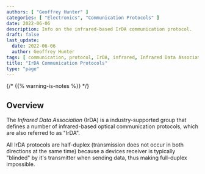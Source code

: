 ```yaml
---
authors: [ "Geoffrey Hunter" ]
categories: [ "Electronics", "Communication Protocols" ]
date: 2022-06-06
description: Info on the infrared-based IrDA communication protocol.
draft: false
last_update:
  date: 2022-06-06
  author: Geoffrey Hunter
tags: [ communication, protocol, IrDA, infrared, Infrared Data Association, serial, optical, light, data ]
title: "IrDA Communication Protocols"
type: "page"
---
```


{/* {{% warning-is-notes %}} */}
<WarningIsNotes />

## Overview

The _Infrared Data Association_ (IrDA) is a industry-supported group that defines a number of infrared-based optical communication protocols, which are also referred to as "IrDA".

All IrDA protocols are half-duplex (transmission does not occur in both directions at the same time) because a devices receiver is typically "blinded" by it's transmitter when sending data, thus making full-duplex impossible.
